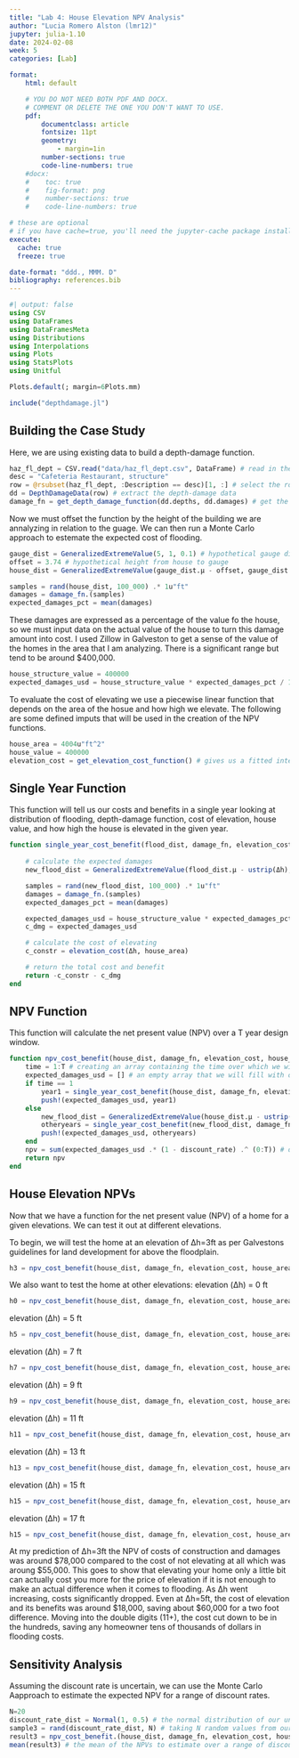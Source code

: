 ```yaml
---
title: "Lab 4: House Elevation NPV Analysis"
author: "Lucia Romero Alston (lmr12)"
jupyter: julia-1.10
date: 2024-02-08
week: 5
categories: [Lab]

format: 
    html: default

    # YOU DO NOT NEED BOTH PDF AND DOCX.
    # COMMENT OR DELETE THE ONE YOU DON'T WANT TO USE.
    pdf:
        documentclass: article
        fontsize: 11pt
        geometry:
            - margin=1in  
        number-sections: true
        code-line-numbers: true
    #docx: 
    #    toc: true
    #    fig-format: png
    #    number-sections: true
    #    code-line-numbers: true

# these are optional
# if you have cache=true, you'll need the jupyter-cache package installed
execute: 
  cache: true
  freeze: true

date-format: "ddd., MMM. D"
bibliography: references.bib
---
```


```julia
#| output: false
using CSV
using DataFrames
using DataFramesMeta
using Distributions
using Interpolations
using Plots
using StatsPlots
using Unitful

Plots.default(; margin=6Plots.mm)

include("depthdamage.jl")
```

## Building the Case Study
Here, we are using existing data to build a depth-damage function.
```julia
haz_fl_dept = CSV.read("data/haz_fl_dept.csv", DataFrame) # read in the file
desc = "Cafeteria Restaurant, structure"
row = @rsubset(haz_fl_dept, :Description == desc)[1, :] # select the row I want
dd = DepthDamageData(row) # extract the depth-damage data
damage_fn = get_depth_damage_function(dd.depths, dd.damages) # get the depth-damage function
```

Now we must offset the function by the height of the building we are annalyzing in relation to the guage. We can then run a Monte Carlo approach to estemate the expected cost of flooding.
```julia
gauge_dist = GeneralizedExtremeValue(5, 1, 0.1) # hypothetical gauge distribution
offset = 3.74 # hypothetical height from house to gauge
house_dist = GeneralizedExtremeValue(gauge_dist.μ - offset, gauge_dist.σ, gauge_dist.ξ)

samples = rand(house_dist, 100_000) .* 1u"ft"
damages = damage_fn.(samples)
expected_damages_pct = mean(damages)
```

These damages are expressed as a percentage of the value fo the house, so we must input data on the actual value of the house to turn this damage amount into cost. I used Zillow in Galveston to get a sense of the value of the homes in the area that I am analyzing. There is a significant range but tend to be around $400,000.
```julia
house_structure_value = 400000
expected_damages_usd = house_structure_value * expected_damages_pct / 100
```

To evaluate the cost of elevating we use a piecewise linear function that depends on the area of the hosue and how high we elevate. 
The following are some defined imputs that will be used in the creation of the NPV functions.
```julia
house_area = 4004u"ft^2"
house_value = 400000
elevation_cost = get_elevation_cost_function() # gives us a fitted interpolator
```

## Single Year Function
This function will tell us our costs and benefits in a single year looking at distribution of flooding, depth-damage function, cost of elevation, house value, and how high the house is elevated in the given year.

```julia
function single_year_cost_benefit(flood_dist, damage_fn, elevation_cost, house_area, house_value, Δh)
    
    # calculate the expected damages
    new_flood_dist = GeneralizedExtremeValue(flood_dist.μ - ustrip(Δh), flood_dist.σ, flood_dist.ξ) #this distribution takes into consideration the elevation of the home Δh

    samples = rand(new_flood_dist, 100_000) .* 1u"ft"
    damages = damage_fn.(samples)
    expected_damages_pct = mean(damages)

    expected_damages_usd = house_structure_value * expected_damages_pct / 100
    c_dmg = expected_damages_usd

    # calculate the cost of elevating
    c_constr = elevation_cost(Δh, house_area)

    # return the total cost and benefit
    return -c_constr - c_dmg
end
```

## NPV Function
This function will calculate the net present value (NPV) over a T year design window.

```julia
function npv_cost_benefit(house_dist, damage_fn, elevation_cost, house_area, house_value, Δh, T, discount_rate)
    time = 1:T # creating an array containing the time over which we will analyze
    expected_damages_usd = [] # an empty array that we will fill with our cost-benefits
    if time == 1
        year1 = single_year_cost_benefit(house_dist, damage_fn, elevation_cost, house_area, house_value, Δh)
        push!(expected_damages_usd, year1)
    else
        new_flood_dist = GeneralizedExtremeValue(house_dist.μ - ustrip(Δh), house_dist.σ, house_dist.ξ)
        otheryears = single_year_cost_benefit(new_flood_dist, damage_fn, elevation_cost, house_area, house_value, 0*u"ft")
        push!(expected_damages_usd, otheryears)
    end
    npv = sum(expected_damages_usd .* (1 - discount_rate) .^ (0:T)) # discounting the damages to net present value and adding together
    return npv
end
```

## House Elevation NPVs
Now that we have a function for the net present value (NPV) of a home for a given elevations. We can test it out at different elevations.

To begin, we will test the home at an elevation of Δh=3ft as per Galvestons guidelines for land development for above the floodplain.
```julia
h3 = npv_cost_benefit(house_dist, damage_fn, elevation_cost, house_area, house_value, 3.0*u"ft", 10, 0.05)
```

We also want to test the home at other elevations:
elevation (Δh) = 0 ft
```julia
h0 = npv_cost_benefit(house_dist, damage_fn, elevation_cost, house_area, house_value, 0*u"ft", 10, 0.05)
```

elevation (Δh) = 5 ft
```julia
h5 = npv_cost_benefit(house_dist, damage_fn, elevation_cost, house_area, house_value, 5*u"ft", 10, 0.05)
```

elevation (Δh) = 7 ft
```julia
h7 = npv_cost_benefit(house_dist, damage_fn, elevation_cost, house_area, house_value, 7*u"ft", 10, 0.05)
```

elevation (Δh) = 9 ft
```julia
h9 = npv_cost_benefit(house_dist, damage_fn, elevation_cost, house_area, house_value, 9*u"ft", 10, 0.05)
```

elevation (Δh) = 11 ft
```julia
h11 = npv_cost_benefit(house_dist, damage_fn, elevation_cost, house_area, house_value, 11*u"ft", 10, 0.05)
```

elevation (Δh) = 13 ft
```julia
h13 = npv_cost_benefit(house_dist, damage_fn, elevation_cost, house_area, house_value, 13*u"ft", 10, 0.05)
```

elevation (Δh) = 15 ft
```julia
h15 = npv_cost_benefit(house_dist, damage_fn, elevation_cost, house_area, house_value, 15*u"ft", 10, 0.05)
```

elevation (Δh) = 17 ft
```julia
h15 = npv_cost_benefit(house_dist, damage_fn, elevation_cost, house_area, house_value, 17*u"ft", 10, 0.05)
```

At my prediction of Δh=3ft the NPV of costs of construction and damages was around $78,000 compared to the cost of not elevating at all which was aroung $55,000. This goes to show that elevating your home only a little bit can actually cost you more for the price of elevation if it is not enough to make an actual difference when it comes to flooding. As Δh went increasing, costs significantly dropped. Even at Δh=5ft, the cost of elevation and its benefits was around $18,000, saving about $60,000 for a two foot difference. Moving into the double digits (11+), the cost cut down to be in the hundreds, saving any homeowner tens of thousands of dollars in flooding costs. 

## Sensitivity Analysis
Assuming the discount rate is uncertain, we can use the Monte Carlo Aapproach to estimate the expected NPV for a range of discount rates.

```julia
N=20
discount_rate_dist = Normal(1, 0.5) # the normal distribution of our uncertain discount rate
sample3 = rand(discount_rate_dist, N) # taking N random values from our discount rate distribution
result3 = npv_cost_benefit.(house_dist, damage_fn, elevation_cost, house_area, house_value, 3.0*u"ft", 10, sample3) # finding the NPVs for the N different discount rates, still assuming Δh=3ft
mean(result3) # the mean of the NPVs to estimate over a range of discount rates
```


